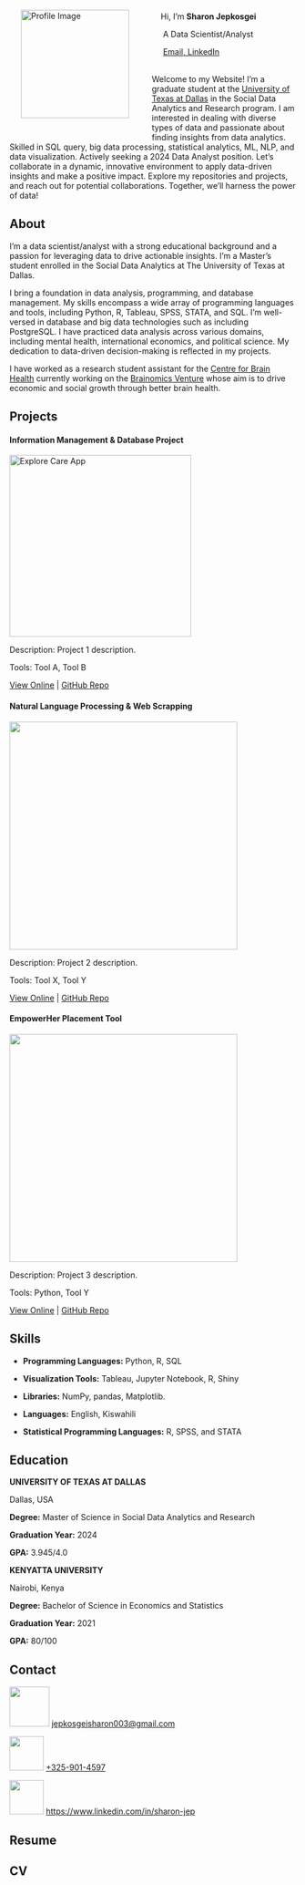 <figure style="float: left; margin-left: 20px;">

<img src="images/Sharon Photo.jpeg" alt="Profile Image" width="190"/>

</figure>

<br>     Hi, I'm **Sharon Jepkosgei**     

     A Data Scientist/Analyst      

     <a href="mailto:jepkosgeisharon003@gmail.com" class="link-no-underline">Email, </a> <a href="https://www.linkedin.com/in/sharon-jep//" class="link-no-underline">LinkedIn</a> <br> <br>

Welcome to my Website! I'm a graduate student at the <a href="https://www.utdallas.edu/" class="link-no-underline">University of Texas at Dallas</a> in the Social Data Analytics and Research program. I am interested in dealing with diverse types of data and passionate about finding insights from data analytics. Skilled in SQL query, big data processing, statistical analytics, ML, NLP, and data visualization. Actively seeking a 2024 Data Analyst position. Let's collaborate in a dynamic, innovative environment to apply data-driven insights and make a positive impact. Explore my repositories and projects, and reach out for potential collaborations. Together, we'll harness the power of data!

<p>

## About

I'm a data scientist/analyst with a strong educational background and a passion for leveraging data to drive actionable insights. I'm a Master's student enrolled in the Social Data Analytics at The University of Texas at Dallas.

I bring a foundation in data analysis, programming, and database management. My skills encompass a wide array of programming languages and tools, including Python, R, Tableau, SPSS, STATA, and SQL. I'm well-versed in database and big data technologies such as including PostgreSQL. I have practiced data analysis across various domains, including mental health, international economics, and political science. My dedication to data-driven decision-making is reflected in my projects.

I have worked as a research student assistant for the <a href="https://centerforbrainhealth.org/" class="link-no-underline">Centre for Brain Health</a> currently working on the <a href="https://centerforbrainhealth.org/science/brainomics" class="link-no-underline">Brainomics Venture</a> whose aim is to drive economic and social growth through better brain health.

## Projects


<div class="project">
<div class="project-container">


#### Information Management & Database Project

[![Explore Care App](images/database.jpeg){width="319"}](https://sharonjepkosgei.shinyapps.io/ExploreApp/)

<p>Description: Project 1 description.</p>

<p>Tools: Tool A, Tool B</p>

<p>[View Online](https://project1-link.com/) \| [GitHub Repo](https://github.com/yourusername/project1-repo)</p>
</div>

<div class="project-container">

#### Natural Language Processing & Web Scrapping

[![](images/NLP-image.jpg){width="400"}](https://slides.com/sharon_j/project-proposal)

<p>Description: Project 2 description.</p>

<p>Tools: Tool X, Tool Y</p>

<p>[View Online](https://project2-link.com/) \| [GitHub Repo](https://github.com/yourusername/project2-repo)</p>
</div>
<div class="project-container">

#### EmpowerHer Placement Tool

[![](images/NLP-image.jpg){width="400"}](https://slides.com/sharon_j/project-proposal)

<p>Description: Project 3 description.</p>

<p>Tools: Python, Tool Y</p>

<p>[View Online](https://project2-link.com/) \| [GitHub Repo](https://github.com/yourusername/project2-repo)</p>
</div>
</div>


## Skills

-   **Programming Languages:** Python, R, SQL

-   **Visualization Tools:** Tableau, Jupyter Notebook, R, Shiny

-   **Libraries:** NumPy, pandas, Matplotlib.

-   **Languages:** English, Kiswahili

-   **Statistical Programming Languages:** R, SPSS, and STATA

## Education

<div class="education">
<div class="education-container">
  <strong> UNIVERSITY OF TEXAS AT DALLAS </strong>
  <p>Dallas, USA</p>
  <p><strong>Degree:</strong> Master of Science in Social Data Analytics and Research</p>
  <p><strong>Graduation Year:</strong> 2024</p>
  <p><strong>GPA:</strong> 3.945/4.0</p>
</div>


<div class="education-container">
  <strong>KENYATTA UNIVERSITY</strong><br>
  <p>Nairobi, Kenya</p>
  <p><strong>Degree:</strong> Bachelor of Science in Economics and Statistics</p>
  <p><strong>Graduation Year:</strong> 2021</p>
  <p><strong>GPA:</strong> 80/100</p>
</div>
</div>

## Contact

[![](images/email.png){width="70"}](mailto:jepkosgeisharon003@gmail.com) <a href="mailto:jepkosgeisharon003@gmail.com" class="link-no-underline"><i class="fas fa-envelope"></i> jepkosgeisharon003\@gmail.com</a>

[![](images/telephone.png){width="60"}](mailto:jepkosgeisharon003@gmail.com) <a href="tel:+325-901-4597" class="link-no-underline"><i class="fas fa-phone"></i> +325-901-4597 </a>

[![](images/linkedin.png){width="60"}](https://www.linkedin.com/in/sharon-jep/) <a href="https://www.linkedin.com/in/sharon-jep/" class="link-no-underline"><i class="fab fa-linkedin"></i> https://www.linkedin.com/in/sharon-jep</a>

## <a href="posts/resume.pdf" target="_blank" style="text-decoration: none; color: inherit;">Resume</a>

## <a href="posts/cv.pdf" target="_blank" style="text-decoration: none; color: inherit;">CV</a>
